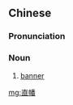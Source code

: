 ==Chinese==
{{zh-forms}}

===Pronunciation===
{{zh-pron
|c=zik6 faan1
|cat=n
}}

===Noun===
{{zh-noun}}

# {{lb|zh|Cantonese}} [[banner]]

[[mg:直幡]]